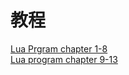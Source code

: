 = 教程 =
[[tutorial/guide|Lua Prgram chapter 1-8]]<br />
[[tutorial/guide2|Lua program chapter 9-13]]<br />
